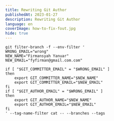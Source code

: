 ```yaml
---
title: Rewriting Git Author
publishedAt: 2023-01-27
description: Rewriting Git Author
language: en
coverImage: how-to-fix-fout.jpg
hide: true
---
```


```
git filter-branch -f --env-filter '
WRONG_EMAIL="wrong"
NEW_NAME="Firmansyah Yanuar"
NEW_EMAIL="fyfirman@gmail.com.com"

if [ "$GIT_COMMITTER_EMAIL" = "$WRONG_EMAIL" ]
then
    export GIT_COMMITTER_NAME="$NEW_NAME"
    export GIT_COMMITTER_EMAIL="$NEW_EMAIL"
fi
if [ "$GIT_AUTHOR_EMAIL" = "$WRONG_EMAIL" ]
then
    export GIT_AUTHOR_NAME="$NEW_NAME"
    export GIT_AUTHOR_EMAIL="$NEW_EMAIL"
fi
' --tag-name-filter cat -- --branches --tags
```
